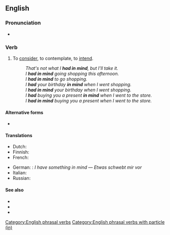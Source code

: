 ==English==

===Pronunciation===
* {{audio|en|en-au-have in mind.ogg|Audio (AU)}}

===Verb===
{{en-verb|have<has,,had> in mind}}

# {{lb|en|transitive|idiomatic}} To [[consider]], to contemplate, to [[intend]].
#: ''That's not what I '''had in mind''', but I'll take it.''
#: ''I '''had in mind''' going shopping this afternoon.''
#: ''I '''had in mind''' to go shopping.''
#: ''I '''had''' your birthday '''in mind''' when I went shopping.''
#: ''I '''had in mind''' your birthday when I went shopping.''
#: ''I '''had''' buying you a present '''in mind''' when I went to the store.''
#: ''I '''had in mind''' buying you a present when I went to the store.''

====Alternative forms====
* {{l|en|have got in mind}} {{q|colloquial}}

====Translations====
{{trans-top|consider, intend}}
* Dutch: {{t|nl|in gedachte hebben}}
* Finnish: {{t|fi|[[olla]] [[mielessä]]}}
* French: {{t|fr|avoir en tête}}
{{trans-mid}}
* German: {{t+|de|vorschweben}}: ''I have something in mind'' — ''Etwas schwebt mir vor''
* Italian: {{t|it|avere in mente}}
* Russian: {{t+|ru|име́ть в виду́}}
{{trans-bottom}}

====See also====
* {{l|en|bear in mind}}
* {{l|en|keep in mind}}
* {{l|en|put someone in mind of}}

[[Category:English phrasal verbs]]
[[Category:English phrasal verbs with particle (in)]]